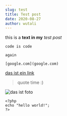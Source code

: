 ```yaml
---
slug: test
title: Test post
date: 2020-08-27
author: wutali
---
```

this is a **text in my** *test post*



`code is code`

`again`

``[google.com](google.com)``

[das ist ein link](google.com)





> quote time :)

![das ist foto](/images/1.jpg "das bild")



```
<?php
echo "hello world!";
?>
```